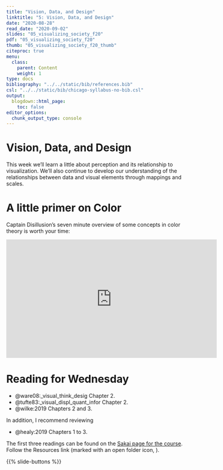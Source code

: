 ```yaml
---
title: "Vision, Data, and Design"
linktitle: "5: Vision, Data, and Design"
date: "2020-08-28"
read_date: "2020-09-02"
slides: "05_visualizing_society_f20"    
pdf: "05_visualizing_society_f20"
thumb: "05_visualizing_society_f20_thumb"    
citeproc: true
menu:
  class:
    parent: Content
    weight: 1
type: docs
bibliography: "../../static/bib/references.bib"
csl: "../../static/bib/chicago-syllabus-no-bib.csl"
output:
  blogdown::html_page:
    toc: false
editor_options: 
  chunk_output_type: console
---
```


# Vision, Data, and Design

This week we'll learn a little about perception and its relationship to visualization. We'll also continue to develop our understanding of the relationships between data and visual elements through mappings and scales.

# A little primer on Color

Captain Disillusion's seven minute overview of some concepts in color theory is worth your time:

<iframe width="560" height="315" src="https://www.youtube.com/embed/FTKP0Y9MVus" frameborder="0" allow="accelerometer; autoplay; encrypted-media; gyroscope; picture-in-picture" allowfullscreen></iframe>

# Reading for Wednesday

- @ware08:_visual_think_desig Chapter 2.
- @tufte83:_visual_displ_quant_infor Chapter 2.
- @wilke:2019 Chapters 2 and 3.

In addition, I recommend reviewing

- @healy:2019 Chapters 1 to 3.

The first three readings can be found on the [Sakai page for the course](https://sakai.duke.edu/portal/site/32befc81-2136-48ae-9e4e-4c9b56e5794a). Follow the Resources link (marked with an open folder icon,  <i class="fas fa-folder-open"></i>). 


{{% slide-buttons %}}
